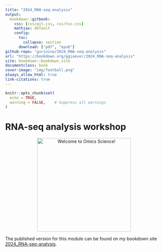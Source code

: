 ```yaml
---
title: "2024_RNA-seq-analysis"
output:
  bookdown::gitbook:
    css: [css/git.css, css/toc.css]
    mathjax: default
    config:
      toc:
        collapse: section
      download: ["pdf", "epub"]
github-repo: "gurinina/2024_RNA-seq-analysis"
url: "https://bookdown.org/ggiaever/2024_RNA-seq-analysis"
site: bookdown::bookdown_site
documentclass: book
cover-image: "img/football.png"
always_allow_html: true
link-citations: true
---
```


```r
knitr::opts_chunk$set(
  echo = TRUE,
  warning = FALSE,    # Suppress all warnings
)
```

# RNA-seq analysis workshop {-}

<p align="center">
  <img src="img/football333.png" alt="Welcome to Omics Science!" width="300" />
</p>


The published version for this module can be found on my bookdown site [2024_RNA-seq-analysis](https://bookdown.org/ggiaever/2024_RNA-seq-analysis/).
